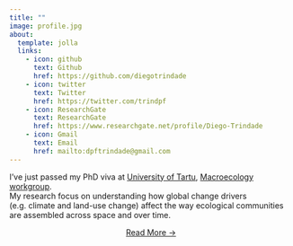 ```yaml
---
title: ""
image: profile.jpg
about:
  template: jolla
  links:
    - icon: github
      text: Github
      href: https://github.com/diegotrindade
    - icon: twitter
      text: Twitter
      href: https://twitter.com/trindpf
    - icon: ResearchGate  
      text: ResearchGate
      href: https://www.researchgate.net/profile/Diego-Trindade
    - icon: Gmail  
      text: Email
      href: mailto:dpftrindade@gmail.com
---
```


I've just passed my PhD viva at [University of Tartu](https://ut.ee/en), [Macroecology workgroup](https://macroecology.ut.ee/en/). <br> My research focus on understanding how global change drivers (e.g. climate and land-use change) affect the way ecological communities are assembled across space and over time.

::: {style="text-align: center"}
[Read More →](../about)
:::
